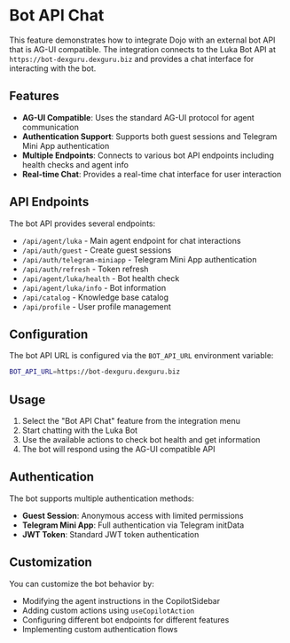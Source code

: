 # Bot API Chat

This feature demonstrates how to integrate Dojo with an external bot API that is AG-UI compatible. The integration connects to the Luka Bot API at `https://bot-dexguru.dexguru.biz` and provides a chat interface for interacting with the bot.

## Features

- **AG-UI Compatible**: Uses the standard AG-UI protocol for agent communication
- **Authentication Support**: Supports both guest sessions and Telegram Mini App authentication
- **Multiple Endpoints**: Connects to various bot API endpoints including health checks and agent info
- **Real-time Chat**: Provides a real-time chat interface for user interaction

## API Endpoints

The bot API provides several endpoints:

- `/api/agent/luka` - Main agent endpoint for chat interactions
- `/api/auth/guest` - Create guest sessions
- `/api/auth/telegram-miniapp` - Telegram Mini App authentication
- `/api/auth/refresh` - Token refresh
- `/api/agent/luka/health` - Bot health check
- `/api/agent/luka/info` - Bot information
- `/api/catalog` - Knowledge base catalog
- `/api/profile` - User profile management

## Configuration

The bot API URL is configured via the `BOT_API_URL` environment variable:

```bash
BOT_API_URL=https://bot-dexguru.dexguru.biz
```

## Usage

1. Select the "Bot API Chat" feature from the integration menu
2. Start chatting with the Luka Bot
3. Use the available actions to check bot health and get information
4. The bot will respond using the AG-UI compatible API

## Authentication

The bot supports multiple authentication methods:

- **Guest Session**: Anonymous access with limited permissions
- **Telegram Mini App**: Full authentication via Telegram initData
- **JWT Token**: Standard JWT token authentication

## Customization

You can customize the bot behavior by:

- Modifying the agent instructions in the CopilotSidebar
- Adding custom actions using `useCopilotAction`
- Configuring different bot endpoints for different features
- Implementing custom authentication flows
